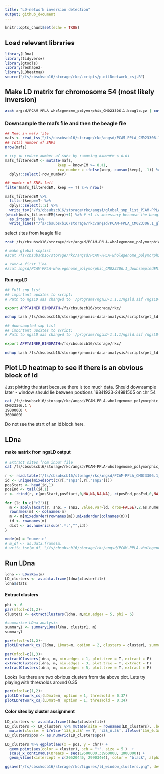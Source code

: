 ```yaml
---
title: "LD-network inversion detection"
output: github_document
---
```


```r
knitr::opts_chunk$set(echo = TRUE)
```

## Load relevant libraries
```r
library(LDna)
library(tidyverse)
library(gtools)
library(reshape2)
library(LDheatmap)
source("/fs/cbsubscb16/storage/rkc/scripts/plotLDnetwork_csj.R")
```

## Make LD matrix for chromosome 54 (most likely inversion)

```bash
zcat angsd/PCAM-PPLA-wholegenome_polymorphic_CM023306.1.beagle.gz | cut -f 1 | sed 's/_/\t/1' | gzip > angsd/global_snp_list_PCAM-PPLA-wholegenome_polymorphic_CM023306.1.txt.gz
```

### Downsample the mafs file and then the beagle file
```r
## Read in mafs file
mafs <- read_tsv("/fs/cbsubscb16/storage/rkc/angsd/PCAM-PPLA_CM023306.1_global.mafs.gz")
## Total number of SNPs
nrow(mafs)
```

```r
# try to reduce number of SNPs by removing knownEM < 0.01
mafs_filteredEM <- mutate(mafs, 
                        keep = knownEM >= 0.01, 
                        row_number = ifelse(keep, cumsum(keep), -1)) %>% 
  dplyr::select(-row_number)

## number of SNPs left
filter(mafs_filteredEM, keep == T) %>% nrow()
```

```r
mafs_filteredEM %>%
  filter(keep==T) %>%
  dplyr::select(1:2) %>%
  write_tsv("/fs/cbsubscb16/storage/rkc/angsd/global_snp_list_PCAM-PPLA_CM023306.1_global_downsampledEM.txt.gz", col_names = F)
(which(mafs_filteredEM$keep)+1) %>% # +1 is necessary because the beagle file has a title line
  as.integer() %>%
  write_lines("/fs/cbsubscb16/storage/rkc/angsd/PCAM-PPLA_CM023306.1_global_downsampledEM.pos.idx")
```

select sites from beagle file
```bash
zcat /fs/cbsubscb16/storage/rkc/angsd/PCAM-PPLA-wholegenome_polymorphic_CM023306.1.beagle.gz | cut -f 4- | awk 'NR==FNR{ pos[$1]; next }FNR in pos' /fs/cbsubscb16/storage/rkc/angsd/PCAM-PPLA_CM023306.1_global_downsampledEM.pos.idx - | sed 's/_/\t/1' | gzip > /fs/cbsubscb16/storage/rkc/angsd/PCAM-PPLA-wholegenome_polymorphic_CM023306.1_downsampledEM.beagle.gz

# make global snplist 
#zcat /fs/cbsubscb16/storage/rkc/angsd/PCAM-PPLA-wholegenome_polymorphic_CM023306.1.beagle.gz | awk #'NR==FNR{ pos[$1]; next }FNR in pos' #/fs/cbsubscb16/storage/rkc/angsd/PCAM-PPLA_CM023306.1_global_downsampledEM.pos.idx - | cut -f 1 | sed #'s/_/\t/1' | gzip > /fs/cbsubscb16/storage/rkc/angsd/global_snp_list_PCAM-PPLA-wholegenome_polymorphic#_CM023306.1_downsampledEM.txt.gz

# remove first line
#zcat angsd/PCAM-PPLA-wholegenome_polymorphic_CM023306.1_downsampledEM.beagle.gz | tail -n +2 | gzip > #angsd/PCAM-PPLA-wholegenome_polymorphic_CM023306.1_downsampledEM_noheader.beagle.gz 
```

#### Run ngsLD 
```bash
## Full snp list
## important updates to script:
# Path to ngsLD has changed to '/programs/ngsLD-1.1.1/ngsld.sif /ngsLD-1.1.1/ngsLD'. On top of this, it has been installed in something called a 'Singularity' which requires us to specify a working directory for the program that is done using 'export APPTAINER_BINDPATH=/fs/cbsubscb16/storage/rkc/'

export APPTAINER_BINDPATH=/fs/cbsubscb16/storage/rkc/

nohup bash /fs/cbsubscb16/storage/genomic-data-analysis/scripts/get_ld.sh /fs/cbsubscb16/storage/rkc/angsd/ PCAM-PPLA-wholegenome_polymorphic_CM023306.1_noheader.beagle.gz global_snp_list_PCAM-PPLA-wholegenome_polymorphic_CM023306.1.txt.gz 125 16 '/programs/ngsLD-1.1.1/ngsld.sif /ngsLD-1.1.1/ngsLD' > /fs/cbsubscb16/storage/rkc/nohups/run_ngsLD_bam_list_PCAM-PPLA-wholegenome_polymorphic_CM023306.1_125.nohup &
```

```bash
## downsampled snp list
## important updates to script:
# Path to ngsLD has changed to '/programs/ngsLD-1.1.1/ngsld.sif /ngsLD-1.1.1/ngsLD'. On top of this, it has been installed in something called a 'Singularity' which requires us to specify a working directory for the program that is done using 'export APPTAINER_BINDPATH=/fs/cbsubscb16/storage/rkc/'

export APPTAINER_BINDPATH=/fs/cbsubscb16/storage/rkc/

nohup bash /fs/cbsubscb16/storage/genomic-data-analysis/scripts/get_ld.sh /fs/cbsubscb16/storage/rkc/angsd/ PCAM-PPLA-wholegenome_polymorphic_CM023306.1_downsampledEM_noheader.beagle.gz global_snp_list_PCAM-PPLA-wholegenome_polymorphic_CM023306.1_downsampledEM.txt.gz 15000 16 '/programs/ngsLD-1.1.1/ngsld.sif /ngsLD-1.1.1/ngsLD' > /fs/cbsubscb16/storage/rkc/nohups/run_ngsLD_bam_list_PCAM-PPLA-wholegenome_polymorphic_CM023306.1_downsampledEM_15000.nohup &
```

## Plot LD heatmap to see if there is an obvious block of ld
Just plotting the start because there is too much data. Should downsample later
- window should lie between positions 19841923-24981505 on chr 54

```bash
cat /fs/cbsubscb16/storage/rkc/angsd/PCAM-PPLA-wholegenome_polymorphic_CM023306.ld | bash /fs/cbsubscb16/storage/rkc/scripts/ld_blocks.sh \
CM023306.1 \
19000000 \
36000000
```

Do not see the start of an ld block here. 

## LDna

#### make matrix from ngsLD output

```bash
# Extract sites from input file
cat /fs/cbsubscb16/storage/rkc/angsd/PCAM-PPLA-wholegenome_polymorphic_CM023306.ld | awk -v chr=CM023306.1 -v min=19000000 -v max=36000000 'BEGIN{print "snp1\tsnp2\tdist\tr2p\tD\tDp\tr2"} {split($1,pos1,":"); split($2,pos2,":")} pos1[1]==chr && pos1[2]>=min && pos1[2]<=max && pos2[1]==chr && pos2[2]>=min && pos2[2]<=max' | cut -f 1-7 > /fs/cbsubscb16/storage/rkc/angsd/PCAM-PPLA_CM023306.1_downsampledEM_15000_premat.ld
```

```r
r <- read.table("/fs/cbsubscb16/storage/rkc/angsd/PCAM-PPLA_CM023306.1_downsampledEM_15000_premat.ld", header=TRUE, stringsAsFactors=FALSE)
id <- unique(mixedsort(c(r[,"snp1"],r[,"snp2"])))
posStart <- head(id,1)
posEnd <- tail(id,1)
r <- rbind(r, c(posStart,posStart,0,NA,NA,NA,NA), c(posEnd,posEnd,0,NA,NA,NA,NA))

for (ld in c("r2")){
  m <- apply(acast(r, snp1 ~ snp2, value.var=ld, drop=FALSE),2,as.numeric)
  rownames(m) <- colnames(m)
  m <- m[mixedorder(rownames(m)),mixedorder(colnames(m))]
  id <- rownames(m)
  dist <- as.numeric(sub(".*:","",id))
}

mode(m) = "numeric"
# m_df <- as.data.frame(m)
# write_tsv(m_df, "/fs/cbsubscb16/storage/rkc/angsd/PCAM-PPLA-wholegenome_polymorphic_downsampledEM.mat")
```

## Run LDna
```r
ldna <- LDnaRaw(m)
LD_clusters <- as.data.frame(ldna$clusterfile)
ldna$stats
```

#### Extract clusters
```r
phi <- 6
par(mfcol=c(1,2))
cluster1 <- extractClusters(ldna, m,min.edges = 5, phi = 6)
```

```r
#summarize LDna analysis
summary1 <- summaryLDna(ldna, cluster1, m)
summary1
```
```r
par(mfcol=c(1,2))
plotLDnetwork_csj(ldna, LDmat=m, option = 2, clusters = cluster1, summary = summary1)
```

```r
par(mfcol=c(1,3))
extractClusters(ldna, m, min.edges = 1, plot.tree = T, extract = F)
extractClusters(ldna, m, min.edges = 3, plot.tree = T, extract = F)
extractClusters(ldna, m, min.edges = 5, plot.tree = T, extract = F)
```
Looks like there are two obvious clusters from the above plot. Lets try playing with thresholds around 0.35

```r
par(mfcol=c(1,2))
plotLDnetwork_csj(LDmat=m, option = 1, threshold = 0.37)
plotLDnetwork_csj(LDmat=m, option = 1, threshold = 0.34)
```
#### Color sites by cluster assignment
```r
LD_clusters <- as.data.frame(ldna$clusterfile)
LD_clusters <- LD_clusters %>% mutate(site = rownames(LD_clusters), .before = `182_0.11`) %>% select(site, `138_0.38`, `139_0.38`) %>% separate(site, into = c("chr", "pos"), sep = ":") %>% 
  mutate(cluster = ifelse(`138_0.38` == T, "138_0.38", ifelse(`139_0.38` == T, "139_0.38", NA)))
LD_clusters$pos <- as.numeric(LD_clusters$pos)

LD_clusters %>% ggplot(aes(x = pos, y = chr)) + 
  geom_point(aes(color = cluster), pch = "+", size = 5 )  +
  scale_x_continuous(breaks = seq(19500000,31960000, 2000000)) +
  geom_vline(xintercept = c(20520440, 29903464), color = "black", alpha = 0.5)

ggsave("/fs/cbsubscb16/storage/rkc/figures/ld_window_clusters.png", device = "png", height = 4, width = 7, units = "in")
```

